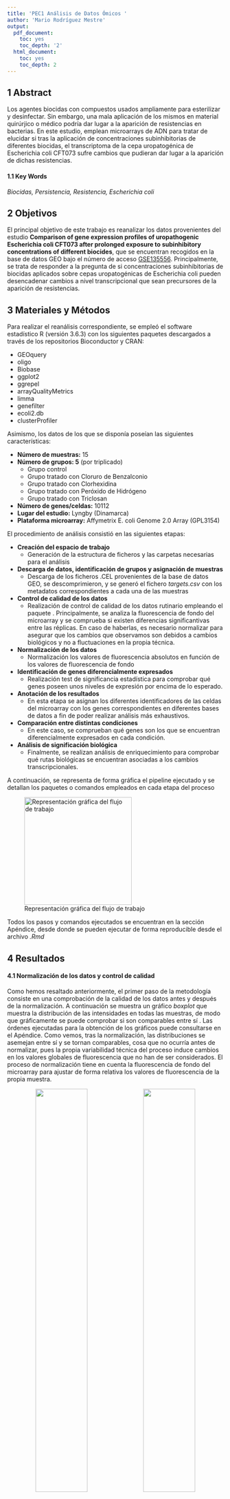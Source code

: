 ```yaml
---
title: 'PEC1 Análisis de Datos Ómicos '
author: 'Mario Rodríguez Mestre'
output:
  pdf_document:
    toc: yes
    toc_depth: '2'
  html_document:
    toc: yes
    toc_depth: 2
---
```


## 1 Abstract

Los agentes biocidas con compuestos usados ampliamente para esterilizar y desinfectar. Sin embargo, una mala aplicación de los mismos en material quirúrjico o médico podría dar lugar a la aparición de resistencias en bacterias. En este estudio, emplean microarrays de ADN para tratar de elucidar si tras la aplicación de concentraciones subinhibitorias de diferentes biocidas, el transcriptoma de la cepa uropatogénica de Escherichia coli CFT073 sufre cambios que pudieran dar lugar a la aparición de dichas resistencias. 


#### 1.1 Key Words

*Biocidas, Persistencia, Resistencia, Escherichia coli*

## 2 Objetivos

El principal objetivo de este trabajo es reanalizar los datos provenientes del estudio **Comparison of gene expression profiles of uropathogenic Escherichia coli CFT073 after prolonged exposure to subinhibitory concentrations of different biocides**, que se encuentran recogidos en la base de datos GEO bajo el número de acceso [GSE135556](https://www.ncbi.nlm.nih.gov/geo/query/acc.cgi?acc=GSE135556). Principalmente, se trata de responder a la pregunta de si concentraciones subinhibitorias de biocidas aplicados sobre cepas uropatogénicas de Escherichia coli pueden desencadenar cambios a nivel transcripcional que sean precursores de la aparición de resistencias. 


## 3 Materiales y Métodos

Para realizar el reanálisis correspondiente, se empleó el software estadístico R (versión 3.6.3) con los siguientes paquetes descargados a través de los repositorios Bioconductor y CRAN:

* GEOquery
* oligo
* Biobase
* ggplot2
* ggrepel
* arrayQualityMetrics
* limma
* genefilter
* ecoli2.db
* clusterProfiler

Asimismo, los datos de los que se disponía poseían las siguientes características:

* **Número de muestras:** 15
* **Número de grupos: 5** (por triplicado)
   * Grupo control 
   * Grupo tratado con Cloruro de Benzalconio
   * Grupo tratado con Clorhexidina
   * Grupo tratado con Peróxido de Hidrógeno
   * Grupo tratado con Triclosan
* **Número de genes/celdas:** 10112
* **Lugar del estudio:** Lyngby (Dinamarca)
* **Plataforma microarray:** Affymetrix E. coli Genome 2.0 Array (GPL3154)

El procedimiento de análisis consistió en las siguientes etapas:

* **Creación del espacio de trabajo**
   * Generación de la estructura de ficheros y las carpetas necesarias para el análisis
* **Descarga de datos, identificación de grupos y asignación de muestras**
   * Descarga de los ficheros .CEL provenientes de la base de datos GEO, se descomprimieron, y se generó el fichero *targets.csv* con los metadatos correspondientes a cada una de las muestras
* **Control de calidad de los datos**
   * Realización de control de calidad de los datos rutinario empleando el paquete . Principalmente, se analiza la fluorescencia de fondo del microarray y se comprueba si existen diferencias significantivas entre las réplicas. En caso de haberlas, es necesario normalizar para asegurar que los cambios que observamos son debidos a cambios biológicos y no a fluctuaciones en la propia técnica.
* **Normalización de los datos**
   * Normalización los valores de fluorescencia absolutos en función de los valores de fluorescencia de fondo
* **Identificación de genes diferencialmente expresados**
   * Realización test de significancia estadística para comprobar qué genes poseen unos niveles de expresión por encima de lo esperado. 
* **Anotación de los resultados**
   * En esta etapa se asignan los diferentes identificadores de las celdas del microarray con los genes correspondientes en diferentes bases de datos a fin de poder realizar análisis más exhaustivos. 
* **Comparación entre distintas condiciones**
   * En este caso, se comprueban qué genes son los que se encuentran diferencialmente expresados en cada condición. 
* **Análisis de significación biológica**
   * Finalmente, se realizan análisis de enriquecimiento para comprobar qué rutas biológicas se encuentran asociadas a los cambios transcripcionales. 

A continuación, se representa de forma gráfica el pipeline ejecutado y se detallan los paquetes o comandos empleados en cada etapa del proceso


![Representación gráfica del flujo de trabajo](/home/mario/Documents/PEC1_omics/figures/diagram.png){width=250px}

Todos los pasos y comandos ejecutados se encuentran en la sección Apéndice, desde donde se pueden ejecutar de forma reproducible desde el archivo *.Rmd*

## 4 Resultados

#### 4.1 Normalización de los datos y control de calidad

Como hemos resaltado anteriormente, el primer paso de la metodología consiste en una comprobación de la calidad de los datos antes y después de la normalización. A continuación se muestra un gráfico *boxplot* que muestra la distribución de las intensidades en todas las muestras, de modo que gráficamente se puede comprobar si son comparables entre sí . Las órdenes ejecutadas para la obtención de los gráficos puede consultarse en el Apéndice. Como vemos, tras la normalización, las distribuciones se asemejan entre sí y se tornan comparables, cosa que no ocurría antes de normalizar, pues la propia variabilidad técnica del proceso induce cambios en los valores globales de fluorescencia que no han de ser considerados. El proceso de normalización tiene en cuenta la fluorescencia de fondo del microarray para ajustar de forma relativa los valores de fluorescencia de la propia muestra. 


<center>
![](./figures/boxplot1.png){width=49%} 
![](./figures/boxplot2.png){width=49%}
</center>

\begin{center}
Figura 2. Comparación de las distribuciones de intensidades antes y después de normalizar
\end{center}

<p>&nbsp;</p>

Además del *boxplot*, también podemos realizar un análisis *PCA* para comprobar la variabilidad de las muestras. Sin embargo, en nuestro caso el análisis no es muy esclarecedor y apenas aporta información sobre el proceso de normalización: 

<center>
![](./figures/pca1.png){width=49%} 
![](./figures/pca2.png){width=49%}
</center>

\begin{center}
Figura 3. Análisis de los componentes principales antes y después de normalizar
\end{center}


#### 4.2 Genes diferencialmente expresados

Si un gen se expresa de manera diferencial, se espera que haya cierta diferencia entre los grupos y, por lo tanto, la varianza global del gen será mayor que la de los que no tienen expresión diferencial. El trazado de la variabilidad global de todos los genes es útil para decidir qué porcentaje de los genes muestra una variabilidad que puede atribuirse a causas distintas de la variación aleatoria. La figura siguiente muestra las desviaciones estándar de todos los genes ordenados de menor a mayor valor. La gráfica muestra que los genes más variables son aquellos con una desviación estándar superior al 90-95% de todas las desviaciones estándar.


<center>
![](./figures/genedistribution.png) 
</center>

\begin{center}
Figura 4. Desviaciones estándar de todos los genes ordenados de menor a mayor valor 
\end{center}

Si analizamos en más detalle los genes diferencialmente expresados en cada condición, podemos esclarecer cuáles son aquellas que suponen una mayor perturbación a nivel transcripcional para la célula, y que de este modo pueden desembocar en la aparición de persistencias y resistencias a agentes biocidas.  
<p>&nbsp;</p>

<center>
![](./figures/volcanobenzvscontrol.png){width=49%} ![](./figures/volcanochlorhexvscontrol.png){width=49%}
</center>
\begin{center}
Figura 5. Volcano plot de las condiciones Cloruro de Benzalconio vs Control (izq) y Clorhexidina vs Control (dcha)
\end{center}

En el caso del Cloruro de Benzalconio, vemos cómo se genera una respuesta transcripcional significativa que no se ve reflejada en el caso de la Clorhexidina, cuya aplicación apenas produce cambios transcripcionales significativos. 

<p>&nbsp;</p>
<center>
![](./figures/volcanoperoxvscontrol.png){width=49%} ![](./figures/volcanotricvscontrol.png){width=49%}
</center>

\begin{center}
Figura 6. Volcano plot de las condiciones Peróxido de Hidrógeno vs Control (izq) y Triclosan vs Control (dcha)
\end{center}

En el caso del Peróxido de Hidrógeno y el Triclosán también vemos cómo se genera una respuesta transcripcional significativa, siendo en el caso del Triclosán bastante acentuada. Si realizamos un diagrama de Venn para ver si los genes diferencialmente expresados (ver figura a continuación) son comunes en las condiciones, podemos ver que en el caso del Peróxido de Hidrógeno y el Triclosán se comparten 5 genes diferencialmente expresados. 

<center>
![AAAAA](./figures/venndiagram.png)
</center>
\begin{center}
Figura 7. Diagrama de Venn con el solapamiento de genes diferencialmente expresados en cada condición
\end{center}

Del mismo modo, también podemos realizar un heatmap con genes seleccionados entre los que muestran mayor significación estadística y ordenarlos en función de un clústering jerárquico mediante dendrogramas. Como vemos, en este caso ocurre algo que ya adelantaban los resultados anteriores, las respuestas transcriptómicas de las bacterias tratadas con Triclosán y Peróxido de Hidrógeno se parecen bastante entre sí, mientras que el resto de condiciones no lo hace tanto.  


<center>
![](./figures/heatmap1.png)
</center>
\begin{center}
Figura 8. Heatmap con los genes seleccionados y dendrograma que muestra su ordenamiento según los patrones de expresión
\end{center}


#### 4.3 Rutas biológicas alteradas

Tras realizar la anotación de los genes diferencialmente expresados y unos análisis previos, procedemos a comprobar en qué rutas biológicas o localizaciones se encuentran involucrados los genes expresados de forma diferencial. Si bien observamos ciertas diferencias entre las muestras, todas ellas (a excepción de la clorhexidina, que parece no generar cambios significativos) parecen estar indicando una respuesta generalizada frente a un mismo tipo de estrés. 

Como vemos en los siguientes gráficos, los genes pueden agruparse según su ontología para dar cuenta de en qué procesos biológicos están involucrados o en qué componentes celulares se encuentran. 

<center>
![](./figures/barplot5.png){width=49%} ![](./figures/barplot8.png){width=49%}
</center>
\begin{center}
Figura 9. Barplots que muestran los procesos biológicos (izquierda) y funciones moleculares (derecha) enriquecidas en las muestras con Triclosán
\end{center}

En el caso del Tricolsán, vemos como la mayoría de procesos enriquecidos están relacionados con procesos metabólicos que involucran nucleobases, mientras que las funciones moleculares están relacionadas con actividades deshidrogenasas y reductasa. 

<center>
![](./figures/barplot6.png){width=49%} ![](./figures/barplot9.png){width=49%}
</center>
\begin{center}
Figura 10. Barplots que muestran los procesos biológicos (izquierda) y funciones moleculares (derecha) enriquecidas en las muestras con Cloruro de Benzalconio
\end{center}

En el caso del Cloruro de Benzalconio, vemos como la mayoría de procesos enriquecidos están relacionados con procesos metabólicos relacionados con la respiración, mientras que las funciones moleculares están relacionadas con actividades oxidoreductasas. 

<center>
![](./figures/barplot7.png){width=49%} ![](./figures/barplot10.png){width=49%}</center>
\begin{center}
Figura 11. Barplots que muestran los procesos biológicos (izquierda) y funciones moleculares (derecha) enriquecidas en las muestras con Peróxido de Hidrógeno
\end{center}

En el caso del Peróxido de Hidrógeno, vemos como la mayoría de procesos enriquecidos están relacionados con procesos metabólicos relacionados con la respiración, mientras que las funciones moleculares están relacionadas con actividades oxidoreductasas.

<center>
![](./figures/cnetplot.png)
</center>
\begin{center}
Figura 12. Red de coexpresión de genes y componentes celulares enriquecidos
\end{center}

Por último, a modo de muestra, la red de coexpresión de los genes en las muestras tratadas con Triclosán muestra un enriquecimiento en los componentes celulares relacionados con la membrana plasmática y la cadena respiratoria. 

## 5 Discusión

En este caso, vemos como las diferentes condiciones ensayadan muestran una respuesta unitaria frente a los distintos estreses inducidos sobre las células bacterianas: cambios en el metabolismo y en la membrana. Muchos procesos tóxicos que afectan a las enterobacterias atacan a sus esctructuras externas de defensa como la membrana o la pared celular o inducen estrés oxidativo por encima del límite asumible por las células. De este modo, con aplicaciones subletales, una respuesta transcripcional que desemboque en cambios en el metabolismo (especialmente la respiración) y de detoxificación pueden proveer de una defensa frente a dichos ataques externos. Además, un gran número de transportadores necesarios para la detoxificación y la regulación de la homeostasis intracelular se encuentran en la membrana. 

También observamos cambios metabólicos en el citosol, lo que es consistente con una defensa frente a estreses oxidativos inducidos por especies tan reactivas como las que se han empleado en este estudio. 


## 6 Apéndice

Pasos previos: configuración e instalación de paquetes necesarios

Carga de paquetes

```r
library(GEOquery)
library(oligo)
library(Biobase)
library(ggplot2)
library(ggrepel)
library(arrayQualityMetrics)
library(limma)
library(genefilter)
library(ecoli2.db)
library(clusterProfiler)
```

Creación del espacio de trabajo
```r
setwd("/home/mario/Documents/PEC1_omics")
dir.create("data")
dir.create("results")
setwd('./data')
```

Descarga de datos, identificación de grupos y asignación de muestras
```r
gse <- getGEO("GSE135556", GSEMatrix =TRUE, getGPL=FALSE)
targets <- pData(gse[[1]])
data <- as.data.frame(exprs(gse[[1]]))
targets <- read.csv2("./data/targets.csv", header = TRUE, sep = ";") 
celFiles <- list.celfiles("./data", full.names = TRUE)
my.targets <-read.AnnotatedDataFrame(file.path("./data","targets.csv"), 
                                      header = TRUE, row.names = 1, 
                                    sep=";") 
rawData <- read.celfiles(celFiles, phenoData = my.targets)
my.targets@data$ShortName->rownames(pData(rawData))
colnames(rawData) <-rownames(pData(rawData)) 
head(rawData)
```

Control de calidad de los datos crudos
```r
arrayQualityMetrics(rawData,force = TRUE)

plotPCA3 <- function (datos, labels, factor, title, scale,colores, size = 1.5, glineas = 0.25) {
   data <- prcomp(t(datos),scale=scale)
   # plot adjustments
   dataDf <- data.frame(data$x)
   Group <- factor
   loads <- round(data$sdev^2/sum(data$sdev^2)*100,1)
   # main plot
   p1 <- ggplot(dataDf,aes(x=PC1, y=PC2)) +
     theme_classic() +
     geom_hline(yintercept = 0, color = "gray70") +
     geom_vline(xintercept = 0, color = "gray70") +
     geom_point(aes(color = Group), alpha = 0.55, size = 3) +
     coord_cartesian(xlim = c(min(data$x[,1])-5,max(data$x[,1])+5)) +
     scale_fill_discrete(name = "Group")
   # avoiding labels superposition
   p1 + geom_text_repel(aes(y = PC2 + 0.25, label = labels),segment.size = 0.25, size = size) + 
     labs(x = c(paste("PC1",loads[1],"%")),y=c(paste("PC2",loads[2],"%"))) +  
     ggtitle(paste("Principal Component Analysis for: ",title,sep=" "))+ 
     theme(plot.title = element_text(hjust = 0.5)) +
     scale_color_manual(values=colores)
}
plotPCA3(exprs(rawData), labels = targets$ShortName, factor = targets$Group, 
          title="Raw data", scale = FALSE, size = 3, 
          colores = c("red", "blue", "green", "yellow","black","b"))
```
```r
boxplot(rawData, cex.axis=0.5, las=2,  which="all", 
         col = c(rep("red", 3), rep("blue", 3), rep("green", 3), rep("yellow", 3),rep("brown", 3)),
         main="Distribution of raw intensity values")
```

Normalización de los datos
```r
eset_rma <- rma(rawData)
```

Control de calidad de los datos normalizados
```r
arrayQualityMetrics(eset_rma, outdir = file.path("./results", "QCDir.Norm"), force=TRUE)
plotPCA3(exprs(eset_rma), labels = targets$ShortName, factor = targets$Group, 
          title="Normalized data", scale = FALSE, size = 3, 
         colores = c("red", "blue", "green", "yellow","black","brown"))
```
```r
boxplot(eset_rma, cex.axis=0.5, las=2,  which="all", 
         col = c(rep("red", 3), rep("blue", 3), rep("green", 3), rep("yellow", 3), rep("brown", 3)),
         main="Boxplot for arrays intensity: Normalized Data")
```

Identificación de genes diferencialmente expresados
```r
sds <- apply (exprs(eset_rma), 1, sd)
sdsO<- sort(sds)
plot(1:length(sdsO), sdsO, main="Distribution of variability for all genes",
      sub="Vertical lines represent 90% and 95% percentiles",
      xlab="Gene index (from least to most variable)", ylab="Standard deviation")
abline(v=length(sds)*c(0.9,0.95))
```

Anotación de los resultados
```r
annotation(eset_rma) <- "ecoli2.db"
filtered <- nsFilter(eset_rma, 
                    require.entrez = TRUE, remove.dupEntrez = TRUE,
                    var.filter=TRUE, var.func=IQR, var.cutoff=0.75, 
                    filterByQuantile=TRUE, feature.exclude = "^AFFX")
print(filtered$filter.log)
eset_filtered <-filtered$eset
```

Guardar ficheros anotados
```r
write.csv(exprs(eset_rma), file="./results/normalized.Data.csv")
write.csv(exprs(eset_filtered), file="./results/normalized.Filtered.Data.csv")
save(eset_rma, eset_filtered, file="./results/normalized.Data.Rda")
```

Comparaciones
```r
if (!exists("eset_filtered")) load (file="./results/normalized.Data.Rda")
designMat<- model.matrix(~0+Group, pData(eset_filtered))
colnames(designMat) <- c("benz", "chlorhex", "control", "perox","tric")
print(designMat)
```

```r
cont.matrix <- makeContrasts (benzvscontrol = benz-control,
                              chlorhexvscontrol = chlorhex-control,
                              peroxvscontrol = perox-control,
                              tricvscontrol = tric-control,
                              levels=designMat)
```

```r
library(limma)
fit<-lmFit(eset_filtered, designMat)
fit.main<-contrasts.fit(fit, cont.matrix)
fit.main<-eBayes(fit.main)
class(fit.main)
```
```r
benzvscontrol <- topTable (fit.main, number=nrow(fit.main), coef="benzvscontrol", adjust="fdr") 
chlorhexvscontrol <- topTable (fit.main, number=nrow(fit.main), coef="chlorhexvscontrol", adjust="fdr") 
peroxvscontrol <- topTable (fit.main, number=nrow(fit.main), coef="peroxvscontrol", adjust="fdr") 
tricvscontrol <- topTable (fit.main, number=nrow(fit.main), coef="tricvscontrol", adjust="fdr") 
```

```r
topTab_benzvscontrol <- topTable (fit.main, number=nrow(fit.main), coef="benzvscontrol", adjust="fdr") 
topTab_chlorhexvscontrol <- topTable (fit.main, number=nrow(fit.main), coef="chlorhexvscontrol", adjust="fdr") 
topTab_peroxvscontrol <- topTable (fit.main, number=nrow(fit.main), coef="peroxvscontrol", adjust="fdr") 
topTab_tricvscontrol <- topTable (fit.main, number=nrow(fit.main), coef="tricvscontrol", adjust="fdr") 
```


```r
annotatedTopTable <- function(topTab, anotPackage)
{
 topTab <- cbind(PROBEID=rownames(topTab), topTab)
 myProbes <- rownames(topTab)
 thePackage <- eval(parse(text = anotPackage))
 geneAnots <- select(thePackage, myProbes, c("SYMBOL", "ENTREZID", "GENENAME"))
 annotatedTopTab<- merge(x=geneAnots, y=topTab, by.x="PROBEID", by.y="PROBEID")
return(annotatedTopTab)
}
```

```r
topAnnotated_benzvscontrol <- annotatedTopTable(topTab_benzvscontrol,
anotPackage="ecoli2.db")
topAnnotated_chlorhexvscontrol <- annotatedTopTable(topTab_chlorhexvscontrol,
anotPackage="ecoli2.db")
topAnnotated_peroxvscontrol <- annotatedTopTable(topTab_peroxvscontrol,
anotPackage="ecoli2.db")
topAnnotated_tricvscontrol <- annotatedTopTable(topTab_tricvscontrol,
anotPackage="ecoli2.db")

write.csv(topAnnotated_benzvscontrol, file="./results/topAnnotated_benzvscontrol")
write.csv(topAnnotated_chlorhexvscontrol, file="./results/topAnnotated_chlorhexvscontrol")
write.csv(topAnnotated_peroxvscontrol, file="./results/topAnnotated_peroxvscontrol")
write.csv(topAnnotated_tricvscontrol, file="./results/topAnnotated_tricvscontrol")
```

Comparación entre distintas condiciones 

```r
geneSymbols <- select(ecoli2.db, rownames(fit.main), c("SYMBOL"))
SYMBOLS<- geneSymbols$SYMBOL
volcanoplot(fit.main, coef=1, highlight=4, names=SYMBOLS, 
           main=paste("Differentially expressed genes", colnames(cont.matrix)[1], sep="\n"))
abline(v=c(-1,1))
```
```r
geneSymbols <- select(ecoli2.db, rownames(fit.main), c("SYMBOL"))
SYMBOLS<- geneSymbols$SYMBOL
volcanoplot(fit.main, coef=2, highlight=4, names=SYMBOLS, 
           main=paste("Differentially expressed genes", colnames(cont.matrix)[2], sep="\n"))
abline(v=c(-1,1))
```

```r
geneSymbols <- select(ecoli2.db, rownames(fit.main), c("SYMBOL"))
SYMBOLS<- geneSymbols$SYMBOL
volcanoplot(fit.main, coef=3, highlight=3, names=SYMBOLS, 
           main=paste("Differentially expressed genes", colnames(cont.matrix)[3], sep="\n"))
abline(v=c(-1,1))
```

```r
geneSymbols <- select(ecoli2.db, rownames(fit.main), c("SYMBOL"))
SYMBOLS<- geneSymbols$SYMBOL
volcanoplot(fit.main, coef=4, highlight=4, names=SYMBOLS, 
           main=paste("Differentially expressed genes", colnames(cont.matrix)[4], sep="\n"))
abline(v=c(-1,1))
```

```r
res<-decideTests(fit.main, method="separate", adjust.method="fdr", p.value=0.1, lfc=1)
sum.res.rows<-apply(abs(res),1,sum)
res.selected<-res[sum.res.rows!=0,] 
print(summary(res))
```

```r
vennDiagram (res.selected[,1:4], cex=0.9)
```

```r
probesInHeatmap <- rownames(res.selected)
HMdata <- exprs(eset_filtered)[rownames(exprs(eset_filtered)) %in% probesInHeatmap,]
geneSymbols <- select(ecoli2.db, rownames(HMdata), c("SYMBOL"))
SYMBOLS<- geneSymbols$SYMBOL
rownames(HMdata) <- SYMBOLS
write.csv(HMdata, file = file.path("./results/data4Heatmap.csv"))
```

```r
my_palette <- colorRampPalette(c("blue", "red"))(n = 299)
library(gplots)

heatmap.2(HMdata,
           Rowv = FALSE,
           Colv = FALSE,
           main = "Differentially expressed genes \n FDR < 0,1, logFC >=1",
           scale = "row",
           col = my_palette,
           sepcolor = "white",
           sepwidth = c(0.05,0.05),
           cexRow = 0.5,
           cexCol = 1.2,
           key = TRUE,
           keysize = 1.5,
           density.info = "histogram",
           ColSideColors = c(rep("red",3),rep("blue",3), rep("green",3), rep("yellow",3),rep("brown",3)),
           tracecol = NULL,
           dendrogram = "none",
           srtCol = 30)
```
```r
heatmap.2(HMdata,
           Rowv = TRUE,
           Colv = TRUE,
           dendrogram = "both",
           main = "Differentially expressed genes \n FDR < 0,1, logFC >=1",
           scale = "row",
           col = my_palette,
           sepcolor = "white",
           sepwidth = c(0.05,0.05),
           cexRow = 0.5,
           cexCol = 0.9,
           key = TRUE,
           keysize = 1.5,
           density.info = "histogram",
           ColSideColors = c(rep("red",3),rep("blue",3), rep("green",3), rep("yellow",3),rep("brown",3)),
           tracecol = NULL,
           srtCol = 30)
```

```r
listOfTables <- list(benzvscontrol = topTab_benzvscontrol, 
                    chlorhexvscontrol  = topTab_chlorhexvscontrol, 
                     peroxvscontrol = topTab_peroxvscontrol,
                    tricvscontrol = topTab_tricvscontrol)
listOfSelected <- list()
for (i in 1:length(listOfTables)){
# select the toptable
topTab <- listOfTables[[i]]
# select the genes to be included in the analysis
whichGenes<-topTab["adj.P.Val"]<0.1
selectedIDs <- rownames(topTab)[whichGenes]
# convert the ID to Entrez
EntrezIDs<- select(ecoli2.db, selectedIDs, c("ENTREZID"))
EntrezIDs <- EntrezIDs$ENTREZID

listOfSelected[[i]] <- EntrezIDs
names(listOfSelected)[i] <- names(listOfTables)[i]
}
sapply(listOfSelected, length)
```

```r
mapped_genes2GO <- mappedkeys(org.EcK12.eg.db)
mapped_genes2KEGG <- mappedkeys(org.EcK12.egPATH)
mapped_genes <- union(mapped_genes2GO , mapped_genes2KEGG)
```

```r
gene.df <- bitr(listOfSelected$tricvscontrol, fromType = "ENTREZID",
        toType = c("SYMBOL","GO"),
        OrgDb = org.EcK12.eg.db)
ggo <- groupGO(gene = gene.df$ENTREZID ,OrgDb    = org.EcK12.eg.db, ont = "MF",level = 6, readable = TRUE)
barplot(ggo, drop = TRUE, showCategory = 10)
```

```r
ego <- enrichGO(gene          = gene.df$ENTREZID,
                universe      = mapped_genes,
                OrgDb         = org.EcK12.eg.db,
                ont           = "CC",
                pvalueCutoff  = 0.2,
        readable      = TRUE)
barplot(ego, showCategory = 3)
cnetplot(ego, categorySize = "pvalue")
```

```r
gene.df <- bitr(listOfSelected$benzvscontrol, fromType = "ENTREZID",
        toType = c("SYMBOL","GO"),
        OrgDb = org.EcK12.eg.db)
ggo <- groupGO(gene = gene.df$ENTREZID ,OrgDb    = org.EcK12.eg.db, ont = "MF",level = 6, readable = TRUE)
barplot(ggo, drop = TRUE, showCategory = 40)
```

```r
gene.df <- bitr(listOfSelected$peroxvscontrol, fromType = "ENTREZID",
        toType = c("SYMBOL","GO"),
        OrgDb = org.EcK12.eg.db)
ggo <- groupGO(gene = gene.df$ENTREZID ,OrgDb    = org.EcK12.eg.db, ont = "MF",level = 6, readable = TRUE)
barplot(ggo, drop = TRUE, showCategory = 10)
```




